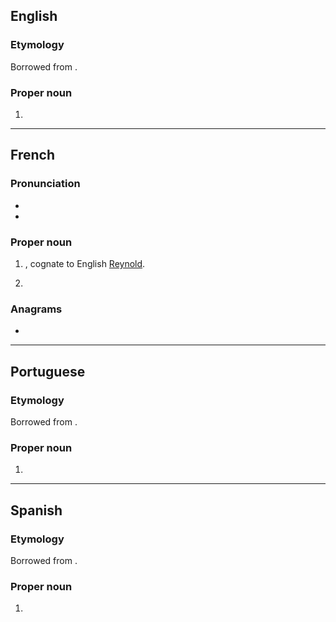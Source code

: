 ==English==

===Etymology===
Borrowed from {{bor|en|fr|Renaud}}.

===Proper noun===
{{en-proper noun|Renauds}}

# {{surname|lang=en|from=French}}

----

==French==
{{wikipedia|dab=Renaud}}

===Pronunciation===
* {{fr-IPA}}
* {{audio|Fr-Renaud.ogg|Audio|lang=fr}}

===Proper noun===
{{fr-proper noun|m}}

# {{given name|male|lang=fr}}, cognate to English [[Reynold]].
# {{surname|[[patronymic]]|lang=fr}}

===Anagrams===
* {{l|fr|endura}}

----

==Portuguese==

===Etymology===
Borrowed from {{bor|pt|fr|Renaud}}.

===Proper noun===
{{pt-proper noun|m|g2=f}}

# {{surname|lang=pt|from=French}}

----

==Spanish==

===Etymology===
Borrowed from {{bor|es|fr|Renaud}}.

===Proper noun===
{{es-proper noun|m|g2=f}}

# {{surname|lang=es|from=French}}